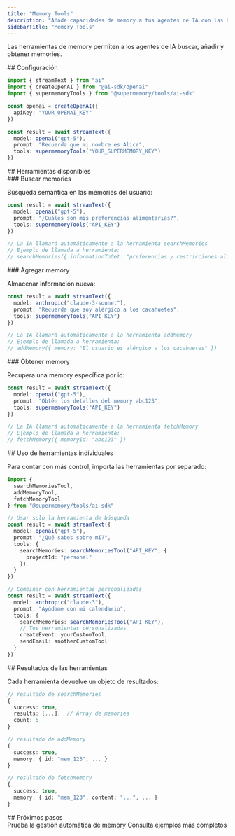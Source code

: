 ```yaml
---
title: "Memory Tools"
description: "Añade capacidades de memory a tus agentes de IA con las herramientas de Vercel AI SDK"
sidebarTitle: "Memory Tools"
---
```


Las herramientas de memory permiten a los agentes de IA buscar, añadir y obtener memories.

<div id="setup">
  ## Configuración
</div>

```typescript
import { streamText } from "ai"
import { createOpenAI } from "@ai-sdk/openai"
import { supermemoryTools } from "@supermemory/tools/ai-sdk"

const openai = createOpenAI({
  apiKey: "YOUR_OPENAI_KEY"
})

const result = await streamText({
  model: openai("gpt-5"),
  prompt: "Recuerda que mi nombre es Alice",
  tools: supermemoryTools("YOUR_SUPERMEMORY_KEY")
})
```

<div id="available-tools">
  ## Herramientas disponibles
</div>

<div id="search-memories">
  ### Buscar memories
</div>

Búsqueda semántica en las memories del usuario:

```typescript
const result = await streamText({
  model: openai("gpt-5"),
  prompt: "¿Cuáles son mis preferencias alimentarias?",
  tools: supermemoryTools("API_KEY")
})

// La IA llamará automáticamente a la herramienta searchMemories
// Ejemplo de llamada a herramienta:
// searchMemories({ informationToGet: "preferencias y restricciones alimentarias" })
```

<div id="add-memory">
  ### Agregar memory
</div>

Almacenar información nueva:

```typescript
const result = await streamText({
  model: anthropic("claude-3-sonnet"),
  prompt: "Recuerda que soy alérgico a los cacahuetes",
  tools: supermemoryTools("API_KEY")
})

// La IA llamará automáticamente a la herramienta addMemory
// Ejemplo de llamada a herramienta:
// addMemory({ memory: "El usuario es alérgico a los cacahuetes" })
```

<div id="fetch-memory">
  ### Obtener memory
</div>

Recupera una memory específica por id:

```typescript
const result = await streamText({
  model: openai("gpt-5"),
  prompt: "Obtén los detalles del memory abc123",
  tools: supermemoryTools("API_KEY")
})

// La IA llamará automáticamente a la herramienta fetchMemory
// Ejemplo de llamada a herramienta:
// fetchMemory({ memoryId: "abc123" })
```

<div id="using-individual-tools">
  ## Uso de herramientas individuales
</div>

Para contar con más control, importa las herramientas por separado:

```typescript
import {
  searchMemoriesTool,
  addMemoryTool,
  fetchMemoryTool
} from "@supermemory/tools/ai-sdk"

// Usar solo la herramienta de búsqueda
const result = await streamText({
  model: openai("gpt-5"),
  prompt: "¿Qué sabes sobre mí?",
  tools: {
    searchMemories: searchMemoriesTool("API_KEY", {
      projectId: "personal"
    })
  }
})

// Combinar con herramientas personalizadas
const result = await streamText({
  model: anthropic("claude-3"),
  prompt: "Ayúdame con mi calendario",
  tools: {
    searchMemories: searchMemoriesTool("API_KEY"),
    // Tus herramientas personalizadas
    createEvent: yourCustomTool,
    sendEmail: anotherCustomTool
  }
})
```

<div id="tool-results">
  ## Resultados de las herramientas
</div>

Cada herramienta devuelve un objeto de resultados:

```typescript
// resultado de searchMemories
{
  success: true,
  results: [...],  // Array de memories
  count: 5
}

// resultado de addMemory
{
  success: true,
  memory: { id: "mem_123", ... }
}

// resultado de fetchMemory
{
  success: true,
  memory: { id: "mem_123", content: "...", ... }
}
```

<div id="next-steps">
  ## Próximos pasos
</div>

<CardGroup cols={2}>
  <Card title="Infinite Chat" icon="infinity" href="/es/ai-sdk/infinite-chat">
    Prueba la gestión automática de memory
  </Card>

  <Card title="Ejemplos" icon="code" href="/es/cookbook/ai-sdk-integration">
    Consulta ejemplos más completos
  </Card>
</CardGroup>